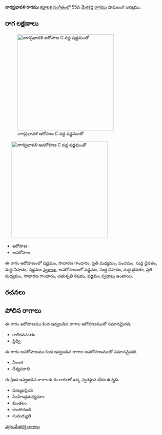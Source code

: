 {{Infobox ragam
	| name          	= నాగప్రభావళి
	| synonym	    	= 
	| mela          	= 
	| chakra        	= 
	| janaka        	= 
	| type          	= షడవ
	| arohanam      	= {{svaraC|S|G2|M2|P|D1|N1|S'}} 
	| avarohanam    	= {{svaraC|S'|N1|D1|M2|G2|R2|S}}
	| jeeva         	=
	| chhaya        	=
	| nyasa         	=
	| vishesha      	= 
	| equivalent  		= 
}}
{{కర్ణాటక సంగీత రాగాలు}}
'''నాగప్రభావళి రాగము''' [[కర్ణాటక సంగీతం]]లో 55వ [[మేళకర్త రాగము]] షామలంగి జన్యము. 


==రాగ లక్షణాలు==
[[Image:nagaprabhavali_ar_kb2wiki.png|thumb|right|316px|''నాగప్రభావళి'' ఆరోహణ C వద్ద షడ్జమంతో]]
	[[Image:nagaprabhavali_av_kb2wiki.png|thumb|right|316px|''నాగప్రభావళి'' అవరోహణ C వద్ద షడ్జమంతో]]

* ఆరోహణ : {{svaraC|S|G2|M2|P|D1|N1|S'}} 
* అవరోహణ : {{svaraC|S'|N1|D1|M2|G2|R2|S}}

ఈ రాగం ఆరోహణంలో షడ్జమం, సాధారణ  గాంధారం, ప్రతి మధ్యమం, పంచమం, సుద్ద దైవతం, సుద్ద నిషాదం, షడ్జమం [[స్వరాలు]], అవరోహణంలో షడ్జమం, సుద్ద నిషాదం, సుద్ద దైవతం, ప్రతి మధ్యమం, సాధారణ  గాంధారం, చతుశృతి రిషభం, షడ్జమం [[స్వరాలు]] ఉంటాయి.

==రచనలు==



==పోలిన రాగాలు==
ఈ రాగం ఆరోహణము కింద ఇవ్వబడిన రాగాల ఆరోహణముతో సమానమైనది.
* కాలికవసంతం
* ప్రిథ్వి

ఈ రాగం అవరోహణము కింద ఇవ్వబడిన రాగాల అవరోహణముతో సమానమైనది.
* నీలంగి
* దేశ్యవరాలి

ఈ క్రింద ఇవ్వబడిన రాగాలకు ఈ రాగంతో ఒక్క స్వరస్థాన భేదం ఉన్నది.
* షణ్ముఖప్రియ
* సింహేంద్రమధ్యమాం
* కుంతలం
* కాంతామణి
* సుమద్యుతి



[[వర్గం:మేళకర్త రాగాలు]]